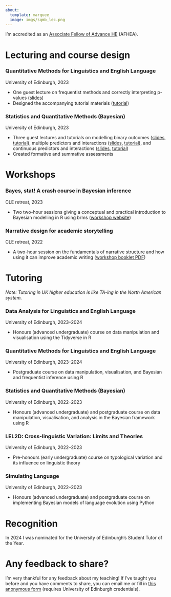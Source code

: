 ```yaml
---
about:
  template: marquee
  image: imgs/sqmb_lec.png
---
```


I'm accredited as an [Associate Fellow of Advance HE](https://www.advance-he.ac.uk/fellowship/associate-fellowship) (AFHEA).

# Lecturing and course design

### Quantitative Methods for Linguistics and English Language

University of Edinburgh, 2023

- One guest lecture on frequentist methods and correctly interpreting p-values ([slides](https://uoelel.github.io/qml/slides/w11/#1))
- Designed the accompanying tutorial materials ([tutorial](https://uoelel.github.io/qml/tutorials/tutorial-w11.html))

### Statistics and Quantitative Methods (Bayesian)

University of Edinburgh, 2023

- Three guest lectures and tutorials on modelling binary outcomes ([slides](https://stefanocoretta.github.io/sqmb/slides/w07/#1), [tutorial](https://stefanocoretta.github.io/sqmb/tutorials/tutorial-w07.html)), multiple predictors and interactions ([slides](https://stefanocoretta.github.io/sqmb/slides/w08/#1), [tutorial](https://stefanocoretta.github.io/sqmb/tutorials/tutorial-w08.html)), and continuous predictors and interactions ([slides](https://stefanocoretta.github.io/sqmb/slides/w09/#1), [tutorial](https://stefanocoretta.github.io/sqmb/tutorials/tutorial-w09.html))
- Created formative and summative assessments


# Workshops

### Bayes, stat! A crash course in Bayesian inference

CLE retreat, 2023

- Two two-hour sessions giving a conceptual and practical introduction to Bayesian modelling in R using brms ([workshop website](https://elizabethpankratz.github.io/bayes_stat/))


### Narrative design for academic storytelling

CLE retreat, 2022

- A two-hour session on the fundamentals of narrative structure and how using it can improve academic writing ([workshop booklet PDF](documents/cle-narr-booklet.pdf))

# Tutoring

*Note: Tutoring in UK higher education is like TA-ing in the North American system.*

### Data Analysis for Linguistics and English Language

University of Edinburgh, 2023–2024

- Honours (advanced undergraduate) course on data manipulation and visualisation using the Tidyverse in R


### Quantitative Methods for Linguistics and English Language

University of Edinburgh, 2023–2024

- Postgraduate course on data manipulation, visualisation, and Bayesian and frequentist inference using R


### Statistics and Quantitative Methods (Bayesian)

University of Edinburgh, 2022–2023

- Honours (advanced undergraduate) and postgraduate course on data manipulation, visualisation, and analysis in the Bayesian framework using R


### LEL2D: Cross-linguistic Variation: Limits and Theories

University of Edinburgh, 2022–2023

- Pre-honours (early undergraduate) course on typological variation and its influence on linguistic theory


### Simulating Language

University of Edinburgh, 2022–2023

- Honours (advanced undergraduate) and postgraduate course on implementing Bayesian models of language evolution using Python


# Recognition

In 2024 I was nominated for the University of Edinburgh's Student Tutor of the Year.


# Any feedback to share?

I'm very thankful for any feedback about my teaching!
If I've taught you before and you have comments to share, you can email me or fill in [this anonymous form](https://forms.office.com/pages/responsepage.aspx?id=sAafLmkWiUWHiRCgaTTcYTfwH9luqYhFtny1RSFw3ytUOFRDNldKMjM1REJMMjBJT1BOQUtMU0o1Ri4u) (requires University of Edinburgh credentials).

